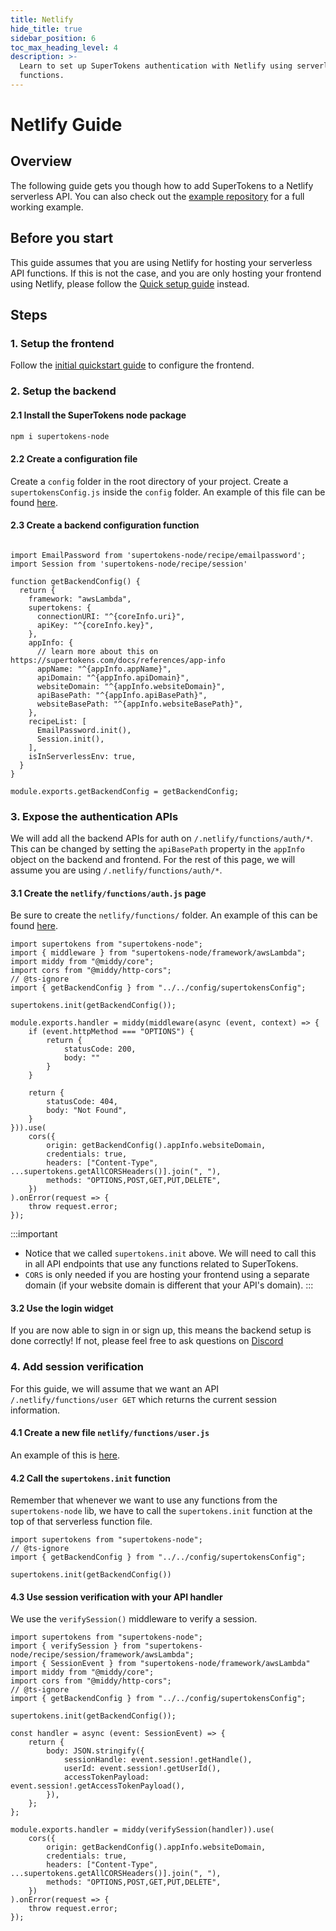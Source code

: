 ```yaml
---
title: Netlify
hide_title: true
sidebar_position: 6
toc_max_heading_level: 4
description: >-
  Learn to set up SuperTokens authentication with Netlify using serverless
  functions.
---
```




# Netlify Guide


## Overview 

The following guide gets you though how to add SuperTokens to a Netlify serverless API.
You can also check out the [example repository](https://github.com/supertokens/supertokens-auth-react/tree/master/examples/with-netlify) for a full working example.

## Before you start

This guide assumes that you are using Netlify for hosting your serverless API functions.
If this is not the case, and you are only hosting your frontend using Netlify, please follow the [Quick setup guide](/docs/quickstart/frontend-setup) instead.

## Steps

### 1. Setup the frontend

Follow the [initial quickstart guide](/docs/quickstart/frontend-setup) to configure the frontend.

### 2. Setup the backend

#### 2.1 Install the SuperTokens node package

```bash
npm i supertokens-node
```

#### 2.2 Create a configuration file 

Create a `config` folder in the root directory of your project.
Create a `supertokensConfig.js` inside the `config` folder.
An example of this file can be found [here](https://github.com/supertokens/supertokens-auth-react/blob/master/examples/with-netlify/config/supertokensConfig.js).

#### 2.3 Create a backend configuration function

<AppInfoForm />

```tsx title="/config/supertokensConfig.ts" showAppTypeSelect

import EmailPassword from 'supertokens-node/recipe/emailpassword';
import Session from 'supertokens-node/recipe/session'

function getBackendConfig() {
  return {
    framework: "awsLambda",
    supertokens: {
      connectionURI: "^{coreInfo.uri}",
      apiKey: "^{coreInfo.key}",
    },
    appInfo: {
      // learn more about this on https://supertokens.com/docs/references/app-info
      appName: "^{appInfo.appName}",
      apiDomain: "^{appInfo.apiDomain}",
      websiteDomain: "^{appInfo.websiteDomain}",
      apiBasePath: "^{appInfo.apiBasePath}",
      websiteBasePath: "^{appInfo.websiteBasePath}",
    },
    recipeList: [
      EmailPassword.init(),
      Session.init(),
    ],
    isInServerlessEnv: true,
  }
}

module.exports.getBackendConfig = getBackendConfig;

```


### 3. Expose the authentication APIs

We will add all the backend APIs for auth on `/.netlify/functions/auth/*`.
This can be changed by setting the `apiBasePath` property in the `appInfo` object on the backend and frontend.
For the rest of this page, we will assume you are using `/.netlify/functions/auth/*`.

#### 3.1 Create the `netlify/functions/auth.js` page

Be sure to create the `netlify/functions/` folder.
An example of this can be found [here](https://github.com/supertokens/supertokens-auth-react/blob/master/examples/with-netlify/netlify/functions/auth.js).

```tsx title="netlify/functions/auth.ts"
import supertokens from "supertokens-node";
import { middleware } from "supertokens-node/framework/awsLambda";
import middy from "@middy/core";
import cors from "@middy/http-cors";
// @ts-ignore
import { getBackendConfig } from "../../config/supertokensConfig";

supertokens.init(getBackendConfig());

module.exports.handler = middy(middleware(async (event, context) => {
    if (event.httpMethod === "OPTIONS") {
        return {
            statusCode: 200,
            body: ""
        }
    }
    
    return {
        statusCode: 404,
        body: "Not Found",
    }
})).use(
    cors({
        origin: getBackendConfig().appInfo.websiteDomain,
        credentials: true,
        headers: ["Content-Type", ...supertokens.getAllCORSHeaders()].join(", "),
        methods: "OPTIONS,POST,GET,PUT,DELETE",
    })
).onError(request => {
    throw request.error;
});
```

:::important
- Notice that we called `supertokens.init` above. We will need to call this in all API endpoints that use any functions related to SuperTokens.
- `CORS` is only needed if you are hosting your frontend using a separate domain (if your website domain is different that your API's domain).
:::

#### 3.2 Use the login widget
If you are now able to sign in or sign up, this means the backend setup is done correctly! If not, please feel free to ask questions on [Discord](https://supertokens.com/discord)

### 4. Add session verification 

<OAuthVerifyTokensCallout />

For this guide, we will assume that we want an API `/.netlify/functions/user GET` which returns the current session information.

#### 4.1 Create a new file `netlify/functions/user.js`

An example of this is [here](https://github.com/supertokens/supertokens-auth-react/blob/master/examples/with-netlify/netlify/functions/user.js).

#### 4.2 Call the `supertokens.init` function

Remember that whenever we want to use any functions from the `supertokens-node` lib, we have to call the `supertokens.init` function at the top of that serverless function file.

```tsx title="netlify/functions/user.ts"
import supertokens from "supertokens-node";
// @ts-ignore
import { getBackendConfig } from "../../config/supertokensConfig";

supertokens.init(getBackendConfig())
```

#### 4.3 Use session verification with your API handler

We use the `verifySession()` middleware to verify a session.

```tsx title="netlify/functions/user.ts"
import supertokens from "supertokens-node";
import { verifySession } from "supertokens-node/recipe/session/framework/awsLambda";
import { SessionEvent } from "supertokens-node/framework/awsLambda"
import middy from "@middy/core";
import cors from "@middy/http-cors";
// @ts-ignore
import { getBackendConfig } from "../../config/supertokensConfig";

supertokens.init(getBackendConfig());

const handler = async (event: SessionEvent) => {
    return {
        body: JSON.stringify({
            sessionHandle: event.session!.getHandle(),
            userId: event.session!.getUserId(),
            accessTokenPayload: event.session!.getAccessTokenPayload(),
        }),
    };
};

module.exports.handler = middy(verifySession(handler)).use(
    cors({
        origin: getBackendConfig().appInfo.websiteDomain,
        credentials: true,
        headers: ["Content-Type", ...supertokens.getAllCORSHeaders()].join(", "),
        methods: "OPTIONS,POST,GET,PUT,DELETE",
    })
).onError(request => {
    throw request.error;
});
```
